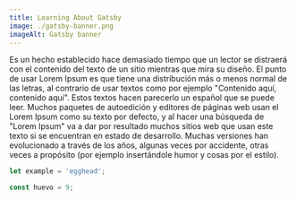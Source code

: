 ```yaml
---
title: Learning About Gatsby
image: ./gatsby-banner.png
imageAlt: Gatsby banner
---
```


Es un hecho establecido hace demasiado tiempo que un lector se distraerá con el contenido del texto de un sitio mientras que mira su diseño. El punto de usar Lorem Ipsum es que tiene una distribución más o menos normal de las letras, al contrario de usar textos como por ejemplo "Contenido aquí, contenido aquí". Estos textos hacen parecerlo un español que se puede leer. Muchos paquetes de autoedición y editores de páginas web usan el Lorem Ipsum como su texto por defecto, y al hacer una búsqueda de "Lorem Ipsum" va a dar por resultado muchos sitios web que usan este texto si se encuentran en estado de desarrollo. Muchas versiones han evolucionado a través de los años, algunas veces por accidente, otras veces a propósito (por ejemplo insertándole humor y cosas por el estilo).

```js
let example = 'egghead';

const huevo = 9;
```
